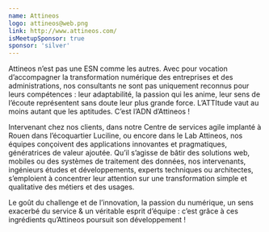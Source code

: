 ```yaml
---
name: Attineos
logo: attineos@web.png
link: http://www.attineos.com/
isMeetupSponsor: true
sponsor: 'silver'
---
```


Attineos n’est pas une ESN comme les autres. Avec pour vocation d’accompagner la
transformation numérique des entreprises et des administrations, nos consultants
ne sont pas uniquement reconnus pour leurs compétences : leur adaptabilité, la
passion qui les anime, leur sens de l’écoute représentent sans doute leur plus
grande force. L’ATTItude vaut au moins autant que les aptitudes. C’est l’ADN
d’Attineos !

Intervenant chez nos clients, dans notre Centre de services agile implanté à
Rouen dans l’écoquartier Luciline, ou encore dans le Lab Attineos, nos équipes
conçoivent des applications innovantes et pragmatiques, génératrices de valeur
ajoutée. Qu’il s’agisse de bâtir des solutions web, mobiles ou des systèmes de
traitement des données, nos intervenants, ingénieurs études et développements,
experts techniques ou architectes, s’emploient à concentrer leur attention sur
une transformation simple et qualitative des métiers et des usages.

Le goût du challenge et de l’innovation, la passion du numérique, un sens
exacerbé du service & un véritable esprit d’équipe : c’est grâce à ces
ingrédients qu’Attineos poursuit son développement !
